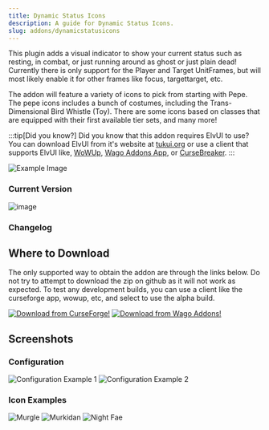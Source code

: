 ```yaml
---
title: Dynamic Status Icons
description: A guide for Dynamic Status Icons.
slug: addons/dynamicstatusicons
---
```



<Background />

This plugin adds a visual indicator to show your current status such as resting, in combat, or just running around as ghost or just plain dead! Currently there is only support for the Player and Target UnitFrames, but will most likely enable it for other frames like focus, targettarget, etc.

The addon will feature a variety of icons to pick from starting with Pepe. The pepe icons includes a bunch of costumes, including the Trans-Dimensional Bird Whistle (Toy). There are some icons based on classes that are equipped with their first available tier sets, and many more!

:::tip[Did you know?]
Did you know that this addon requires ElvUI to use? You can download ElvUI from it's website at [tukui.org](https://tukui.org/elvui) or use a client that supports ElvUI like, [WoWUp](https://wowup.io/), [Wago Addons App](https://addons.wago.io/app), or [CurseBreaker](https://github.com/AcidWeb/CurseBreaker).
:::

<img src="https://cdn-images.repoocreforged.dev/DynamicStatusIcons/Example.png" alt="Example Image" />

### Current Version
<img src="https://img.shields.io/github/v/tag/repooc/ElvUI_DynamicStatusIcons?style=for-the-badge&label=%20&color=A330C9" alt="image" data-zoom-off />

### Changelog
<Changelog />

## Where to Download
The only supported way to obtain the addon are through the links below. Do not try to attempt to download the zip on github as it will not work as expected. To test any development builds, you can use a client like the curseforge app, wowup, etc, and select to use the alpha build.

<FluidGrid minColumnWidth="20rem">
  <a href="https://www.curseforge.com/wow/addons/dynamic-status-icons-elvui-plugin"><img src="/images/CurseForgeBanner.png" alt="Download from CurseForge!" data-zoom-off /></a>
  <a href="https://addons.wago.io/addons/elvui-dynamicstatusicons"><img src="/images/WagoBanner.png" alt="Download from Wago Addons!" data-zoom-off /></a>
</FluidGrid>

## Screenshots
### Configuration
<FluidGrid minColumnWidth="20rem">
  <img src="https://cdn-images.repoocreforged.dev/DynamicStatusIcons/Example.png" alt="Configuration Example 1" />
  <img src="https://cdn-images.repoocreforged.dev/DynamicStatusIcons/MurgleWithConfig.png" alt="Configuration Example 2" />
</FluidGrid>

### Icon Examples
<FluidGrid minColumnWidth="20rem">
  <img src="https://cdn-images.repoocreforged.dev/DynamicStatusIcons/Murgle.png" alt="Murgle" />
  <img src="https://cdn-images.repoocreforged.dev/DynamicStatusIcons/Murkidan.png" alt="Murkidan" />
  <img src="https://cdn-images.repoocreforged.dev/DynamicStatusIcons/NightFae.png" alt="Night Fae" />
</FluidGrid>
